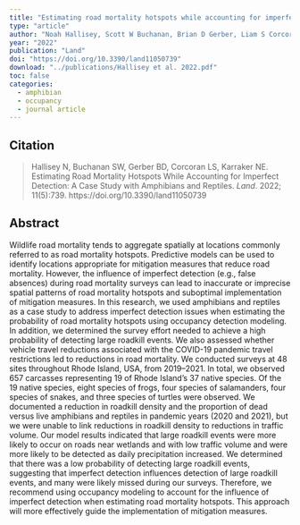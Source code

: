 ```yaml
---
title: "Estimating road mortality hotspots while accounting for imperfect detection: A case study with amphibians and reptiles"
type: "article"
author: "Noah Hallisey, Scott W Buchanan, Brian D Gerber, Liam S Corcoran, Nancy E Karraker"
year: "2022"
publication: "Land"
doi: "https://doi.org/10.3390/land11050739"
download: "../publications/Hallisey et al. 2022.pdf"
toc: false
categories:
  - amphibian
  - occupancy
  - journal article
---
```


## Citation 

> Hallisey N, Buchanan SW, Gerber BD, Corcoran LS, Karraker NE. Estimating Road Mortality Hotspots While Accounting for Imperfect Detection: A Case Study with Amphibians and Reptiles. *Land*. 2022; 11(5):739. https://doi.org/10.3390/land11050739

## Abstract

Wildlife road mortality tends to aggregate spatially at locations commonly referred to as road mortality hotspots. Predictive models can be used to identify locations appropriate for mitigation measures that reduce road mortality. However, the influence of imperfect detection (e.g., false absences) during road mortality surveys can lead to inaccurate or imprecise spatial patterns of road mortality hotspots and suboptimal implementation of mitigation measures. In this research, we used amphibians and reptiles as a case study to address imperfect detection issues when estimating the probability of road mortality hotspots using occupancy detection modeling. In addition, we determined the survey effort needed to achieve a high probability of detecting large roadkill events. We also assessed whether vehicle travel reductions associated with the COVID-19 pandemic travel restrictions led to reductions in road mortality. We conducted surveys at 48 sites throughout Rhode Island, USA, from 2019–2021. In total, we observed 657 carcasses representing 19 of Rhode Island’s 37 native species. Of the 19 native species, eight species of frogs, four species of salamanders, four species of snakes, and three species of turtles were observed. We documented a reduction in roadkill density and the proportion of dead versus live amphibians and reptiles in pandemic years (2020 and 2021), but we were unable to link reductions in roadkill density to reductions in traffic volume. Our model results indicated that large roadkill events were more likely to occur on roads near wetlands and with low traffic volume and were more likely to be detected as daily precipitation increased. We determined that there was a low probability of detecting large roadkill events, suggesting that imperfect detection influences detection of large roadkill events, and many were likely missed during our surveys. Therefore, we recommend using occupancy modeling to account for the influence of imperfect detection when estimating road mortality hotspots. This approach will more effectively guide the implementation of mitigation measures.